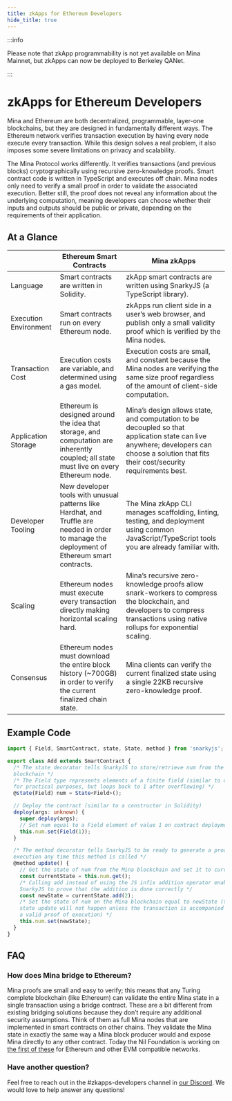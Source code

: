 ```yaml
---
title: zkApps for Ethereum Developers
hide_title: true
---
```


:::info

Please note that zkApp programmability is not yet available on Mina Mainnet, but
zkApps can now be deployed to Berkeley QANet.

:::

# zkApps for Ethereum Developers

Mina and Ethereum are both decentralized, programmable, layer-one blockchains,
but they are designed in fundamentally different ways. The Ethereum network
verifies transaction execution by having every node execute every transaction.
While this design solves a real problem, it also imposes some severe limitations
on privacy and scalability.

The Mina Protocol works differently. It verifies transactions (and previous
blocks) cryptographically using recursive zero-knowledge proofs. Smart contract
code is written in TypeScript and executes off chain. Mina nodes only need to
verify a small proof in order to validate the associated execution. Better
still, the proof does not reveal any information about the underlying
computation, meaning developers can choose whether their inputs and outputs
should be public or private, depending on the requirements of their application.

## At a Glance

<table style={{borderSpacing: '0px'}}>
<thead>
  <tr>
    <th style={{borderColor: 'black', borderWidth: '1px', borderStyle: 'solid', padding: '10px'}}></th>
    <th style={{borderColor: 'black', borderWidth: '1px', borderStyle: 'solid', padding: '10px', fontSize: 'larger'}}>Ethereum Smart Contracts</th>
    <th style={{borderColor: 'black', borderWidth: '1px', borderStyle: 'solid', padding: '10px', fontSize: 'larger'}}>Mina zkApps</th>
  </tr>
</thead>
<tbody>
  <tr>
    <td style={{borderColor: 'black', borderWidth: '1px', borderStyle: 'solid', padding: '10px', fontSize: 'larger'}}>Language</td>
    <td style={{borderColor: 'black', borderWidth: '1px', borderStyle: 'solid', padding: '10px'}}>Smart contracts are written in <span style={{color: '#7d4bbd'}}>Solidity</span>.</td>
    <td style={{borderColor: 'black', borderWidth: '1px', borderStyle: 'solid', padding: '10px'}}>zkApp smart contracts are written using <span style={{color: '#7d4bbd'}}>SnarkyJS</span> (a <span style={{color: '#7d4bbd'}}>TypeScript</span> library).</td>
  </tr>
  <tr>
    <td style={{borderColor: 'black', borderWidth: '1px', borderStyle: 'solid', padding: '10px', fontSize: 'larger'}}>Execution Environment</td>
    <td style={{borderColor: 'black', borderWidth: '1px', borderStyle: 'solid', padding: '10px'}}>Smart contracts run on <span style={{color: '#7d4bbd'}}>every Ethereum node</span>.</td>
    <td style={{borderColor: 'black', borderWidth: '1px', borderStyle: 'solid', padding: '10px'}}>zkApps run <span style={{color: '#7d4bbd'}}>client side</span> in a user’s web browser, and publish only a small validity proof which is verified by the Mina nodes.</td>
  </tr>
  <tr>
    <td style={{borderColor: 'black', borderWidth: '1px', borderStyle: 'solid', padding: '10px', fontSize: 'larger'}}>Transaction Cost</td>
    <td style={{borderColor: 'black', borderWidth: '1px', borderStyle: 'solid', padding: '10px'}}>Execution costs are variable, and determined using a <span style={{color: '#7d4bbd'}}>gas model</span>.</td>
    <td style={{borderColor: 'black', borderWidth: '1px', borderStyle: 'solid', padding: '10px'}}>Execution costs are <span style={{color: '#7d4bbd'}}>small</span>, and <span style={{color: '#7d4bbd'}}>constant</span> because the Mina nodes are verifying the same size proof regardless of the amount of client-side computation.</td>
  </tr>
  <tr>
    <td style={{borderColor: 'black', borderWidth: '1px', borderStyle: 'solid', padding: '10px', fontSize: 'larger'}}>Application Storage</td>
    <td style={{borderColor: 'black', borderWidth: '1px', borderStyle: 'solid', padding: '10px'}}>Ethereum is designed around the idea that storage, and computation are inherently coupled; <span style={{color: '#7d4bbd'}}>all state must live on every Ethereum node</span>.</td>
    <td style={{borderColor: 'black', borderWidth: '1px', borderStyle: 'solid', padding: '10px'}}>Mina’s design allows state, and computation to be decoupled so that <span style={{color: '#7d4bbd'}}>application state can live anywhere</span>; developers can choose a solution that fits their cost/security requirements best.</td>
  </tr>
  <tr>
    <td style={{borderColor: 'black', borderWidth: '1px', borderStyle: 'solid', padding: '10px', fontSize: 'larger'}}>Developer Tooling</td>
    <td style={{borderColor: 'black', borderWidth: '1px', borderStyle: 'solid', padding: '10px'}}>New developer tools with unusual patterns like <span style={{color: '#7d4bbd'}}>Hardhat</span>, and <span style={{color: '#7d4bbd'}}>Truffle</span> are needed in order to manage the deployment of Ethereum smart contracts.</td>
    <td style={{borderColor: 'black', borderWidth: '1px', borderStyle: 'solid', padding: '10px'}}><span style={{color: '#7d4bbd'}}>The Mina zkApp CLI</span> manages scaffolding, linting, testing, and deployment using common JavaScript/TypeScript tools you are already familiar with.</td>
  </tr>
  <tr>
    <td style={{borderColor: 'black', borderWidth: '1px', borderStyle: 'solid', padding: '10px', fontSize: 'larger'}}>Scaling</td>
    <td style={{borderColor: 'black', borderWidth: '1px', borderStyle: 'solid', padding: '10px'}}>Ethereum nodes must execute every transaction directly making <span style={{color: '#7d4bbd'}}>horizontal scaling hard</span>.</td>
    <td style={{borderColor: 'black', borderWidth: '1px', borderStyle: 'solid', padding: '10px'}}>Mina’s recursive zero-knowledge proofs allow snark-workers to compress the blockchain, and developers to compress transactions using <span style={{color: '#7d4bbd'}}>native rollups</span> for <span style={{color: '#7d4bbd'}}>exponential scaling</span>.</td>
  </tr>
  <tr>
    <td style={{borderColor: 'black', borderWidth: '1px', borderStyle: 'solid', padding: '10px', fontSize: 'larger'}}>Consensus</td>
    <td style={{borderColor: 'black', borderWidth: '1px', borderStyle: 'solid', padding: '10px'}}>Ethereum nodes must download the entire block history (<span style={{color: '#7d4bbd'}}>~700GB</span>) in order to verify the current finalized chain state.</td>
    <td style={{borderColor: 'black', borderWidth: '1px', borderStyle: 'solid', padding: '10px'}}>Mina clients can verify the current finalized state using a single <span style={{color: '#7d4bbd'}}>22KB</span> recursive zero-knowledge proof.</td>
  </tr>
</tbody>
</table>

## Example Code

```ts
import { Field, SmartContract, state, State, method } from 'snarkyjs';

export class Add extends SmartContract {
  /* The state decorator tells SnarkyJS to store/retrieve num from the Mina
  blockchain */
  /* The Field type represents elements of a finite field (similar to uint256
  for practical purposes, but loops back to 1 after overflowing) */
  @state(Field) num = State<Field>();

  // Deploy the contract (similar to a constructor in Solidity)
  deploy(args: unknown) {
    super.deploy(args);
    // Set num equal to a Field element of value 1 on contract deployment
    this.num.set(Field(1));
  }

  /* The method decorator tells SnarkyJS to be ready to generate a proof of
  execution any time this method is called */
  @method update() {
    // Get the state of num from the Mina blockchain and set it to currentState
    const currentState = this.num.get();
    /* Calling add instead of using the JS infix addition operator enables
    SnarkyJS to prove that the addition is done correctly */
    const newState = currentState.add(2);
    /* Set the state of num on the Mina blockchain equal to newState (this
    state update will not happen unless the transaction is accompanied by
    a valid proof of execution) */
    this.num.set(newState);
  }
}
```

## FAQ

### How does Mina bridge to Ethereum?

Mina proofs are small and easy to verify; this means that any Turing complete
blockchain (like Ethereum) can validate the entire Mina state in a single
transaction using a bridge contract. These are a bit different from existing
bridging solutions because they don’t require any additional security
assumptions. Think of them as full Mina nodes that are implemented in smart
contracts on other chains. They validate the Mina state in exactly the same way
a Mina block producer would and expose Mina directly to any other contract.
Today the Nil Foundation is working on
 [the first of these](https://verify.mina.nil.foundation/walkthrough/index.html)
 for Ethereum and other EVM compatible networks.

### Have another question?

Feel free to reach out in the #zkapps-developers channel in [our Discord](https://bit.ly/MinaDiscord). We would
  love to help answer any questions!

